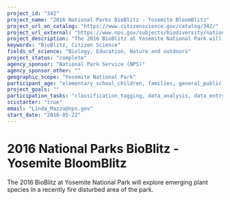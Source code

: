 ```yaml
---
project_id: "342"
project_name: "2016 National Parks BioBlitz - Yosemite BloomBlitz"
project_url_on_catalog: "https://www.citizenscience.gov/catalog/342/"
project_url_external: "https://www.nps.gov/subjects/biodiversity/national-parks-bioblitz.htm"
project_description: "The 2016 BioBlitz at Yosemite National Park will explore emerging plant species in a recently fire disturbed area of the park."
keywords: "BioBlitz, Citizen Science"
fields_of_science: "Biology, Education, Nature and outdoors"
project_status: "complete"
agency_sponsor: "National Park Service (NPS)"
agency_sponsor_other: ""
geographic_scope: "Yosemite National Park"
participant_age: "elementary_school_children, families, general_public, middle_school_children, targeted_group, teens"
project_goals: ""
participation_tasks: "classification_tagging, data_analysis, data_entry, finding_entities, identification, learning, observation, site_selection_description, specimen_sample_collection"
scistarter: "true"
email: "Linda_Mazzu@nps.gov"
start_date: "2016-05-22"
---
```


# 2016 National Parks BioBlitz - Yosemite BloomBlitz

The 2016 BioBlitz at Yosemite National Park will explore emerging plant species in a recently fire disturbed area of the park.
